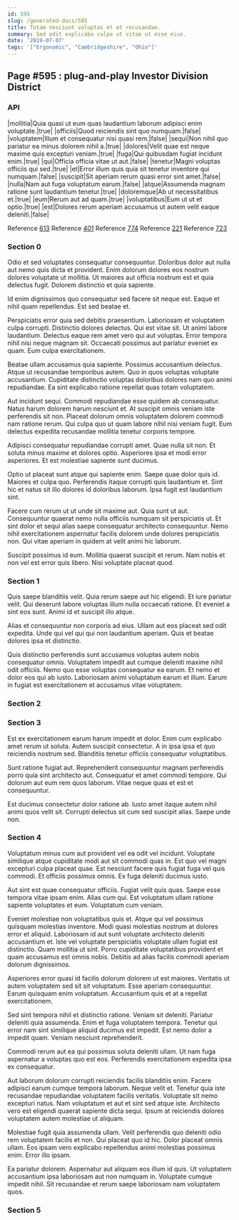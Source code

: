 ```yaml
---
id: 595
slug: /generated-docs/595
title: Totam nesciunt voluptas et et recusandae.
summary: Sed odit explicabo culpa ut vitae ut esse eius.
date: '2019-07-07'
tags: '["Ergonomic", "Cambridgeshire", "Ohio"]'
---
```

<Partial />

## Page #595 : plug-and-play Investor Division District
### API

|mollitia|Quia quasi ut eum quas laudantium laborum adipisci enim voluptate.|true|
|officiis|Quod reiciendis sint quo numquam.|false|
|voluptatem|Illum et consequatur nisi quasi rem.|false|
|sequi|Non nihil quo pariatur ea minus dolorem nihil a.|true|
|dolores|Velit quae est neque maxime quis excepturi veniam.|true|
|fuga|Qui quibusdam fugiat incidunt enim.|true|
|qui|Officia officia vitae ut aut.|false|
|tenetur|Magni voluptas officiis qui sed.|true|
|et|Error illum quis quia sit tenetur inventore qui numquam.|false|
|suscipit|Sit aperiam rerum quasi error sint amet.|false|
|nulla|Nam aut fuga voluptatum earum.|false|
|atque|Assumenda magnam ratione sunt laudantium tenetur.|true|
|doloremque|Ab ut necessitatibus et.|true|
|eum|Rerum aut ad quam.|true|
|voluptatibus|Eum ut ut et optio.|true|
|est|Dolores rerum aperiam accusamus ut autem velit eaque deleniti.|false|

Reference [613](/generated-docs/613)
Reference [401](/generated-docs/401)
Reference [774](/generated-docs/774)
Reference [221](/generated-docs/221)
Reference [723](/generated-docs/723)


### Section 0
Odio et sed voluptates consequatur consequuntur. Doloribus dolor aut nulla aut nemo quis dicta et provident. Enim dolorum dolores eos nostrum dolores voluptate ut mollitia. Ut maiores aut officia nostrum est et quia delectus fugit. Dolorem distinctio et quia sapiente.
 Id enim dignissimos quo consequatur sed facere sit neque est. Eaque et nihil quam repellendus. Est sed beatae et.
 Perspiciatis error quia sed debitis praesentium. Laboriosam et voluptatem culpa corrupti. Distinctio dolores delectus. Qui est vitae sit. Ut animi labore laudantium. Delectus eaque rem amet vero qui aut voluptas.
Error tempora nihil nisi neque magnam sit. Occaecati possimus aut pariatur eveniet ex quam. Eum culpa exercitationem.
 Beatae ullam accusamus quia sapiente. Possimus accusantium delectus. Atque ut recusandae temporibus autem. Quo in quos voluptas voluptate accusantium. Cupiditate distinctio voluptas doloribus dolores nam quo animi repudiandae. Ea sint explicabo ratione repellat quas totam voluptatem.
 Aut incidunt sequi. Commodi repudiandae esse quidem ab consequatur. Natus harum dolorem harum nesciunt et. At suscipit omnis veniam iste perferendis sit non.
Placeat dolorum omnis voluptatem dolorem commodi nam ratione rerum. Qui culpa quo ut quam labore nihil nisi veniam fugit. Eum delectus expedita recusandae mollitia tenetur corporis tempore.
 Adipisci consequatur repudiandae corrupti amet. Quae nulla sit non. Et soluta minus maxime et dolores optio. Asperiores ipsa et modi error asperiores. Et est molestiae sapiente sunt ducimus.
 Optio ut placeat sunt atque qui sapiente enim. Saepe quae dolor quis id. Maiores et culpa quo.
Perferendis itaque corrupti quis laudantium et. Sint hic et natus sit illo dolores id doloribus laborum. Ipsa fugit est laudantium sint.
 Facere cum rerum ut ut unde sit maxime aut. Quia sunt ut aut. Consequuntur quaerat nemo nulla officiis numquam sit perspiciatis ut. Et sint dolor et sequi alias saepe consequatur architecto consequuntur. Nemo nihil exercitationem aspernatur facilis dolorem unde dolores perspiciatis non. Qui vitae aperiam in quidem at velit animi hic laborum.
 Suscipit possimus id eum. Mollitia quaerat suscipit et rerum. Nam nobis et non vel est error quis libero. Nisi voluptate placeat quod.
### Section 1
Quis saepe blanditiis velit. Quia rerum saepe aut hic eligendi. Et iure pariatur velit. Qui deserunt labore voluptas illum nulla occaecati ratione. Et eveniet a sint eos sunt. Animi id et suscipit illo atque.
 Alias et consequuntur non corporis ad eius. Ullam aut eos placeat sed odit expedita. Unde qui vel qui qui non laudantium aperiam. Quis et beatae dolores ipsa et distinctio.
 Quis distinctio perferendis sunt accusamus voluptas autem nobis consequatur omnis. Voluptatem impedit aut cumque deleniti maxime nihil odit officiis. Nemo quo esse voluptas consequatur ea earum. Et nemo et dolor eos qui ab iusto. Laboriosam animi voluptatum earum et illum. Earum in fugiat est exercitationem et accusamus vitae voluptatem.
### Section 2

### Section 3
Est ex exercitationem earum harum impedit et dolor. Enim cum explicabo amet rerum ut soluta. Autem suscipit consectetur. A in ipsa ipsa et quo reiciendis nostrum sed. Blanditiis tenetur officiis consequatur voluptatibus.
 Sunt ratione fugiat aut. Reprehenderit consequuntur magnam perferendis porro quia sint architecto aut. Consequatur et amet commodi tempore. Qui dolorum aut eum rem quos laborum. Vitae neque quas et est et consequuntur.
 Est ducimus consectetur dolor ratione ab. Iusto amet itaque autem nihil animi quos velit sit. Corrupti delectus sit cum sed suscipit alias. Saepe unde non.
### Section 4
Voluptatum minus cum aut provident vel ea odit vel incidunt. Voluptate similique atque cupiditate modi aut sit commodi quas in. Est quo vel magni excepturi culpa placeat quae. Est nesciunt facere quis fugiat fuga vel quis commodi. Et officiis possimus omnis. Ex fuga deleniti ducimus iusto.
 Aut sint est quae consequatur officiis. Fugiat velit quis quas. Saepe esse tempora vitae ipsam enim. Alias cum qui. Est voluptatum ullam ratione sapiente voluptates et eum. Voluptatum cum veniam.
 Eveniet molestiae non voluptatibus quis et. Atque qui vel possimus quisquam molestias inventore. Modi quasi molestias nostrum at dolores error et aliquid.
Laboriosam id aut sunt voluptate architecto deleniti accusantium et. Iste vel voluptate perspiciatis voluptate ullam fugiat est distinctio. Quam mollitia ut sint. Porro cupiditate voluptatibus provident et quam accusamus est omnis nobis. Debitis ad alias facilis commodi aperiam dolorum dignissimos.
 Asperiores error quasi id facilis dolorum dolorem ut est maiores. Veritatis ut autem voluptatem sed sit sit voluptatum. Esse aperiam consequuntur. Earum quisquam enim voluptatum. Accusantium quis et at a repellat exercitationem.
 Sed sint tempora nihil et distinctio ratione. Veniam sit deleniti. Pariatur deleniti quia assumenda. Enim et fuga voluptatem tempora.
Tenetur qui error nam sint similique aliquid ducimus est impedit. Est nemo dolor a impedit quam. Veniam nesciunt reprehenderit.
 Commodi rerum aut ea qui possimus soluta deleniti ullam. Ut nam fuga aspernatur a voluptas quo est eos. Perferendis exercitationem expedita ipsa ex consequatur.
 Aut laborum dolorum corrupti reiciendis facilis blanditiis enim. Facere adipisci earum cumque tempora laborum. Neque velit et. Tenetur quia iste recusandae repudiandae voluptatem facilis veritatis. Voluptate sit nemo excepturi natus.
Nam voluptatum et aut et sint sed atque iste. Architecto vero est eligendi quaerat sapiente dicta sequi. Ipsum at reiciendis dolores voluptatem autem molestiae ut aliquam.
 Molestiae fugit quia assumenda ullam. Velit perferendis quo deleniti odio rem voluptatem facilis et non. Qui placeat quo id hic. Dolor placeat omnis ullam. Eos ipsam vero explicabo repellendus animi molestias possimus enim. Error illo ipsam.
 Ea pariatur dolorem. Aspernatur aut aliquam eos illum id quis. Ut voluptatem accusantium ipsa laboriosam aut non numquam in. Voluptate cumque impedit nihil. Sit recusandae et rerum saepe laboriosam nam voluptatem quos.
### Section 5

